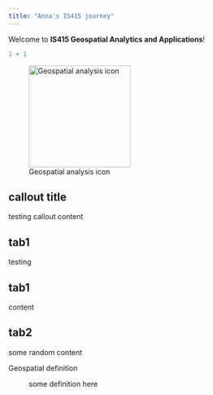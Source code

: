 ```yaml
---
title: "Anna's IS415 journey"
---
```


Welcome to **IS415 Geospatial Analytics and Applications**!

```r
1 + 1
```

![Geospatial analysis icon](images/planet.png){fig-align="left" width="200"}

::: {.callout-note appearance="simple"}
## callout title

testing callout content
:::

::: panel-tabset
## tab1

testing

## tab1

content

## tab2

some random content
:::

Geospatial definition

:   some definition here
